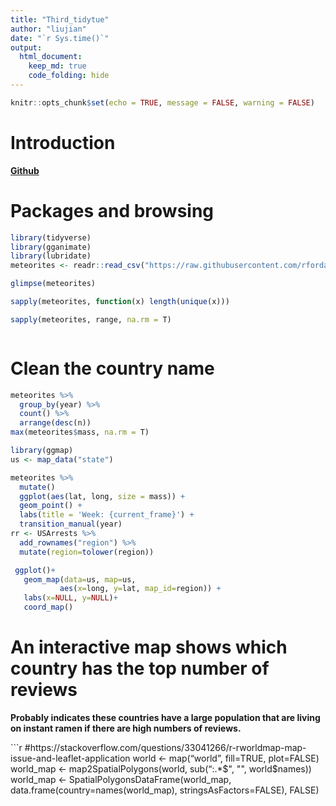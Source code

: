 ```yaml
---
title: "Third_tidytue"
author: "liujian"
date: "`r Sys.time()`"
output: 
  html_document:
    keep_md: true
    code_folding: hide
---
```


```r
knitr::opts_chunk$set(echo = TRUE, message = FALSE, warning = FALSE)
```

# Introduction 

**[Github](https://github.com/rfordatascience/tidytuesday/tree/master/data/2019/2019-06-11)**

# Packages and browsing

```r
library(tidyverse)
library(gganimate)
library(lubridate)
meteorites <- readr::read_csv("https://raw.githubusercontent.com/rfordatascience/tidytuesday/master/data/2019/2019-06-11/meteorites.csv")

```
```r
glimpse(meteorites)

sapply(meteorites, function(x) length(unique(x)))

sapply(meteorites, range, na.rm = T)



```

# Clean the country name

```r

meteorites %>% 
  group_by(year) %>% 
  count() %>% 
  arrange(desc(n))
max(meteorites$mass, na.rm = T)

library(ggmap)
us <- map_data("state")

meteorites %>% 
  mutate()
  ggplot(aes(lat, long, size = mass)) +
  geom_point() +
  labs(title = 'Week: {current_frame}') +
  transition_manual(year) 
rr <- USArrests %>% 
  add_rownames("region") %>% 
  mutate(region=tolower(region))

 ggplot()+
   geom_map(data=us, map=us,
           aes(x=long, y=lat, map_id=region)) +
   labs(x=NULL, y=NULL)+
   coord_map()

```


# An interactive map shows which country has the top number of reviews

**Probably indicates these countries have a large population that are living on instant ramen if there are high numbers of reviews.**

```r

#https://stackoverflow.com/questions/33041266/r-rworldmap-map-issue-and-leaflet-application
world <- map("world", fill=TRUE, plot=FALSE)
world_map <- map2SpatialPolygons(world, sub(":.*$", "", world$names))
world_map <- SpatialPolygonsDataFrame(world_map,
                                      data.frame(country=names(world_map), 
                                                 stringsAsFactors=FALSE), 
                                      FALSE)

